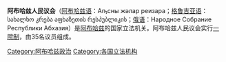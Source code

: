 {{Infobox legislature
 | name          = 阿布哈兹共和国人民议会<br/>{{lang|ab|Аҧсны жәлар реизара}}<br/>აფხაზეთის რესპუბლიკის სახალხო კრება <br>{{lang|ru|Народное Собрание Республики Абхазия}}
 | coa_pic       =  Coat of arms of Abkhazia.svg
 | house_type    = 一院制
 | houses        = 
 | leader1_type  = [[阿布哈兹人民议会议长|议长]]
 | leader1       = [[Valery_Kvarchia|Valery Kvarchia]]
 | party1        = 
 | election1     = 2017年4月12日
 | leader2_type  = 副议长
 | leader2       = [[Said_Kharazia|Said Kharazia]]
 | party2        = 
 | election2     = 2017年4月12日
 | leader3_type  = 
 | leader3       = [[Levon_Galustyan|Levon Galustyan]]
 | party3        = 
 | election3     = 2017年4月12日
 | leader4_type  = 
 | leader4       = [[Mikhail_Sangulia|Mikhail Sangulia]]
 | party4        = 
 | election4     = 2017年4月12日
 | leader5_type  = 
 | leader5       =
 | party5        = 
 | election5     =
 | members       = 35
 | structure1    = People's Assembly of Abkhazia diagram.svg<!-- must be updated!!! -->
 | structure1_res = 250px
 | structure1_alt =
 | political_groups1 = {{Color box|#DDDDDD|border=darkgray}} [[独立人士|独立人士]] (26)<br>
{{Color box|#5B90C6|border=darkgray}} [[争取阿布哈兹民族团结论坛|争取阿布哈兹民族团结论坛]] (6)<br>
{{Color box|#00993E|border=darkgray}} [[联合阿布哈兹|联合阿布哈兹]] (3)
 | meeting_place = [[苏呼米|苏呼米]]
| session_room    = 
 | website       = {{URL|http://www.parlamentra.org/}}
}}
'''阿布哈兹人民议会'''（[[阿布哈兹语|阿布哈兹语]]：Аҧсны жәлар реизара；[[格鲁吉亚语|格鲁吉亚语]]：სახალხო კრება აფხაზეთის რესპუბლიკის；[[俄语|俄语]]：Народное Собрание Республики Абхазия）是[[阿布哈兹|阿布哈兹]]的国家立法机关。阿布哈兹人民议会实行[[一院制|一院制]]，由35名议员组成。

{{亚洲题目|议会}}
{{欧洲题目|议会}}

[[Category:阿布哈兹政治|Category:阿布哈兹政治]]
[[Category:各国立法机构|Category:各国立法机构]]